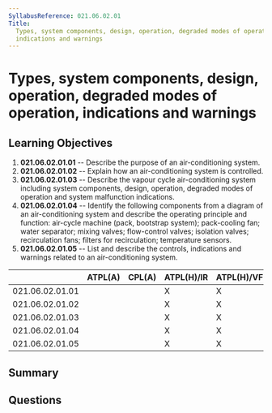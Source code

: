 ```yaml
---
SyllabusReference: 021.06.02.01
Title:
  Types, system components, design, operation, degraded modes of operation,
  indications and warnings
---
```


# Types, system components, design, operation, degraded modes of operation, indications and warnings

## Learning Objectives

1. **021.06.02.01.01** -- Describe the purpose of an air-conditioning system.
2. **021.06.02.01.02** -- Explain how an air-conditioning system is controlled.
3. **021.06.02.01.03** -- Describe the vapour cycle air-conditioning system
   including system components, design, operation, degraded modes of operation
   and system malfunction indications.
4. **021.06.02.01.04** -- Identify the following components from a diagram of an
   air-conditioning system and describe the operating principle and function:
   air-cycle machine (pack, bootstrap system); pack-cooling fan; water
   separator; mixing valves; flow-control valves; isolation valves;
   recirculation fans; filters for recirculation; temperature sensors.
5. **021.06.02.01.05** -- List and describe the controls, indications and
   warnings related to an air-conditioning system.

|                 | ATPL(A) | CPL(A) | ATPL(H)/IR | ATPL(H)/VFR | CPL(H) | IR  | CBIR(A) |
| --------------- | ------- | ------ | ---------- | ----------- | ------ | --- | ------- |
| 021.06.02.01.01 |         |        | X          | X           | X      |     |         |
| 021.06.02.01.02 |         |        | X          | X           | X      |     |         |
| 021.06.02.01.03 |         |        | X          | X           | X      |     |         |
| 021.06.02.01.04 |         |        | X          | X           | X      |     |         |
| 021.06.02.01.05 |         |        | X          | X           | X      |     |         |

## Summary

## Questions
